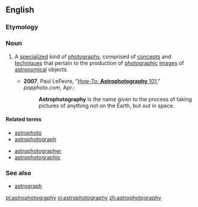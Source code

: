 ==English==
{{wikipedia}}
===Etymology===
{{prefix|astro|photography|lang=en}}

===Noun===
{{en-noun|-}}

# {{context|astronomy|photography|lang=en}} A [[specialize]]d kind of [[photography]], comprised of [[concept]]s and [[technique]]s that pertain to the production of [[photographic]] [[images]] of [[astronomical]] objects.
#* '''2007''', Paul LeFevre, "[http://www.popphoto.com/popularphotographyfeatures/4064/how-to-astrophotography-101.html How-To: '''Astrophotography''' 101]," ''popphoto.com'', Apr.: 
#*: '''Astrophotography''' is the name given to the process of taking pictures of anything not on the Earth, but out in space.

====Related terms====
{{rel-top|Terms related to ''astrophotography''}}
* [[astrophoto]]
* [[astrophotograph]]
{{rel-mid}}
* [[astrophotographer]]
* [[astrophotographic]]
{{rel-bottom}}

===See also===
* [[astrograph]]

[[pl:astrophotography]]
[[vi:astrophotography]]
[[zh:astrophotography]]